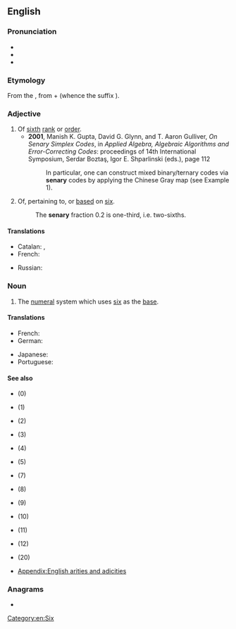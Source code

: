 ==English==

===Pronunciation===
* {{IPA|en|/ˈsiːnəɹi/}}
* {{rhymes|en|iːnəɹi}}
* {{homophones|en|scenery}}

===Etymology===
From the {{der|en|la|sēnārius||consisting of six each}}, from {{m|la|sēnī||six each, six at a time}} + {{m|la|-ārius}} (whence the {{noncog|en|-}} suffix {{m|en|-ary}}).

===Adjective===
{{en-adj|-}}

# Of [[sixth]] [[rank]] or [[order]].
#* '''2001''', Manish K. Gupta, David G. Glynn, and T. Aaron Gulliver, ''On Senary Simplex Codes'', in ''Applied Algebra, Algebraic Algorithms and Error-Correcting Codes'': proceedings of 14th International Symposium, Serdar Boztaş, Igor E. Shparlinski (eds.), page 112
#*: In particular, one can construct mixed binary/ternary codes via '''senary''' codes by applying the Chinese Gray map (see Example 1).
# {{lb|en|arithmetic}} Of, pertaining to, or [[base]]d on [[six]].
#: The '''senary''' fraction 0.2 is one-third, i.e. two-sixths.

====Translations====
{{trans-top|of sixth rank or order}}
* Catalan: {{t|ca|senari|m}}, {{t|ca|senària|f}}
* French: {{t+|fr|sénaire|m|f}}
{{trans-mid}}
* Russian: {{t+|ru|шестеричный}}
{{trans-bottom}}

===Noun===
{{en-noun|-}}

# {{lb|en|arithmetic}} The [[numeral]] system which uses [[six]] as the [[base]].

====Translations====
{{trans-top|numeral system which uses six as the base}}
* French: {{t|fr|système sénaire|m}}
* German: {{t|de|Sechsersystem|n}}
{{trans-mid}}
* Japanese: {{t|ja|六進法|tr=rokusimpō}}
* Portuguese: {{t|pt|sistema senario|m}}
{{trans-bottom}}

====See also====
* {{l|en|nullary}} (0)
* {{l|en|unary}} (1)
* {{l|en|binary}} (2)
* {{l|en|ternary}} (3)
* {{l|en|quaternary}} (4)
* {{l|en|quinary}} (5)
* {{l|en|septenary}} (7)
* {{l|en|octonary}} (8)
* {{l|en|novenary}} (9)
* {{l|en|denary}} (10)
* {{l|en|undenary}} (11)
* {{l|en|duodenary}} (12)
* {{l|en|vigenary}} (20)
* [[Appendix:English arities and adicities]]

===Anagrams===
* {{anagrams|en|a=aenrsy|Arneys|Nearys|Neyras|Raneys|arynes|renays|sarney|yarnes|yearns}}

[[Category:en:Six]]